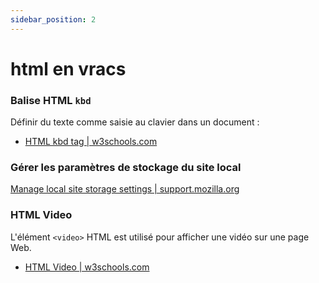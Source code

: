 ```yaml
---
sidebar_position: 2
---
```


# html en vracs

### Balise HTML `kbd`

Définir du texte comme saisie au clavier dans un document :
- [HTML kbd tag | w3schools.com](https://www.w3schools.com/Tags/tag_kbd.asp)


### Gérer les paramètres de stockage du site local

[Manage local site storage settings | support.mozilla.org](https://support.mozilla.org/en-US/kb/storage#search)

### HTML Video

L'élément `<video>` HTML est utilisé pour afficher une vidéo sur une page Web.
- [HTML Video | w3schools.com](https://www.w3schools.com/html/html5_video.asp)